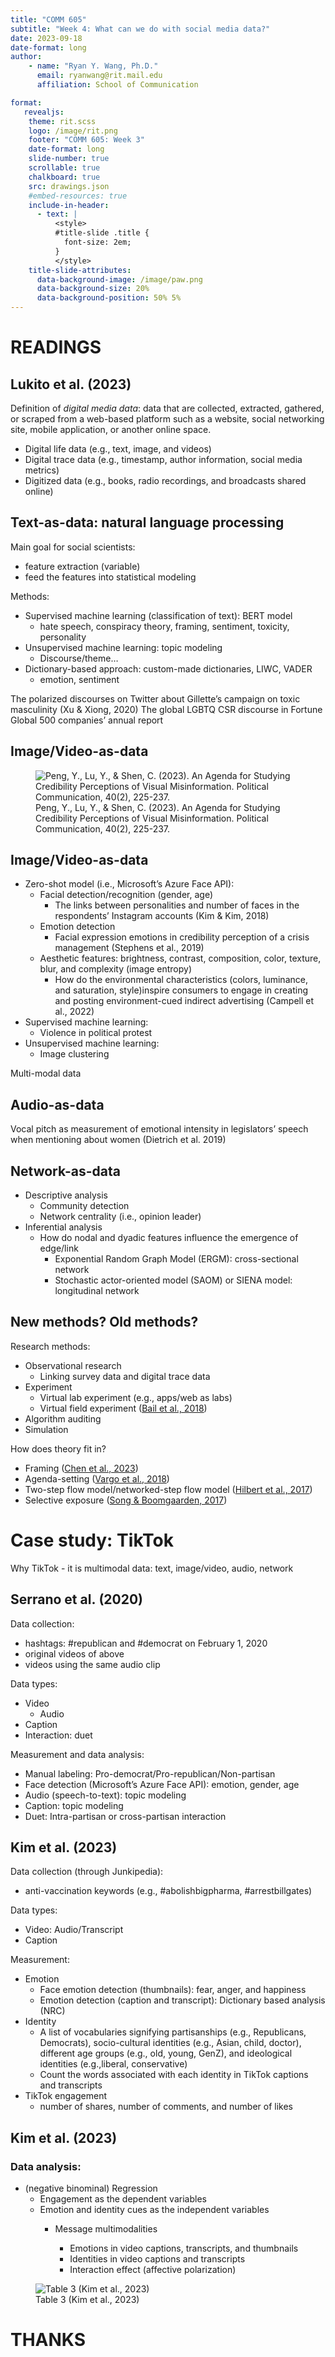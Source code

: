```yaml
---
title: "COMM 605"
subtitle: "Week 4: What can we do with social media data?"
date: 2023-09-18
date-format: long
author: 
    - name: "Ryan Y. Wang, Ph.D."
      email: ryanwang@rit.mail.edu
      affiliation: School of Communication

format:
   revealjs:
    theme: rit.scss
    logo: /image/rit.png
    footer: "COMM 605: Week 3"
    date-format: long
    slide-number: true
    scrollable: true
    chalkboard: true
    src: drawings.json
    #embed-resources: true
    include-in-header:
      - text: |
          <style>
          #title-slide .title {
            font-size: 2em;
          }
          </style>
    title-slide-attributes: 
      data-background-image: /image/paw.png
      data-background-size: 20%
      data-background-position: 50% 5%
---
```


# READINGS

## Lukito et al. (2023)

Definition of *digital media data*: data that are collected, extracted, gathered, or scraped from a web-based platform such as a website, social networking site, mobile application, or another online space.

-   Digital life data (e.g., text, image, and videos)
-   Digital trace data (e.g., timestamp, author information, social media metrics)
-   Digitized data (e.g., books, radio recordings, and broadcasts shared online)

## Text-as-data: natural language processing {.smaller}

Main goal for social scientists:

-   feature extraction (variable)
-   feed the features into statistical modeling

Methods:

-   Supervised machine learning (classification of text): BERT model
    -   hate speech, conspiracy theory, framing, sentiment, toxicity, personality
-   Unsupervised machine learning: topic modeling
    -   Discourse/theme...
-   Dictionary-based approach: custom-made dictionaries, LIWC, VADER
    -   emotion, sentiment

::: notes
The polarized discourses on Twitter about Gillette's campaign on toxic masculinity (Xu & Xiong, 2020) The global LGBTQ CSR discourse in Fortune Global 500 companies' annual report
:::

## Image/Video-as-data

![Peng, Y., Lu, Y., & Shen, C. (2023). An Agenda for Studying Credibility Perceptions of Visual Misinformation. Political Communication, 40(2), 225-237.](/image/cv.png)

## Image/Video-as-data {.smaller}

-   Zero-shot model (i.e., Microsoft's Azure Face API):
    -   Facial detection/recognition (gender, age)
        -   The links between personalities and number of faces in the respondents' Instagram accounts (Kim & Kim, 2018)
    -   Emotion detection
        -   Facial expression emotions in credibility perception of a crisis management (Stephens et al., 2019)
    -   Aesthetic features: brightness, contrast, composition, color, texture, blur, and complexity (image entropy)
        -   How do the environmental characteristics (colors, luminance, and saturation, style)inspire consumers to engage in creating and posting environment-cued indirect advertising (Campell et al., 2022)
-   Supervised machine learning:
    -   Violence in political protest
-   Unsupervised machine learning:
    -   Image clustering

::: notes
Multi-modal data
:::

## Audio-as-data

Vocal pitch as measurement of emotional intensity in legislators' speech when mentioning about women (Dietrich et al. 2019)

## Network-as-data

-   Descriptive analysis
    -   Community detection
    -   Network centrality (i.e., opinion leader)
-   Inferential analysis
    -   How do nodal and dyadic features influence the emergence of edge/link
        -   Exponential Random Graph Model (ERGM): cross-sectional network
        -   Stochastic actor-oriented model (SAOM) or SIENA model: longitudinal network

## New methods? Old methods? {.smaller}

Research methods:

-   Observational research
    -   Linking survey data and digital trace data
-   Experiment
    -   Virtual lab experiment (e.g., apps/web as labs)
    -   Virtual field experiment ([Bail et al., 2018](https://doi.org/10.1073/pnas.1804840115))
-   Algorithm auditing
-   Simulation

How does theory fit in?

-   Framing ([Chen et al., 2023](https://doi.org/10.1177/19401612221106405))
-   Agenda-setting ([Vargo et al., 2018](https://doi.org/10.1177/1461444817712086))
-   Two-step flow model/networked-step flow model ([Hilbert et al., 2017](https://doi.org/10.1177/0894439316639561))
-   Selective exposure ([Song & Boomgaarden, 2017](https://doi.org/10.1111/jcom.12288))

# Case study: TikTok

::: notes
Why TikTok - it is multimodal data: text, image/video, audio, network
:::

## Serrano et al. (2020) {.smaller}

::: incremental
Data collection:

-   hashtags: #republican and #democrat on February 1, 2020
-   original videos of above
-   videos using the same audio clip
:::

::: incremental
Data types:

-   Video
    -   Audio
-   Caption
-   Interaction: duet
:::

::: incremental
Measurement and data analysis:

-   Manual labeling: Pro-democrat/Pro-republican/Non-partisan
-   Face detection (Microsoft's Azure Face API): emotion, gender, age
-   Audio (speech-to-text): topic modeling
-   Caption: topic modeling
-   Duet: Intra-partisan or cross-partisan interaction
:::

## Kim et al. (2023) {.smaller}

::: incremental
Data collection (through Junkipedia):

-   anti-vaccination keywords (e.g., #abolishbigpharma, #arrestbillgates)
:::

::: incremental
Data types:

-   Video: Audio/Transcript
-   Caption
:::

::: incremental
Measurement:

-   Emotion
    -   Face emotion detection (thumbnails): fear, anger, and happiness
    -   Emotion detection (caption and transcript): Dictionary based analysis (NRC)
-   Identity
    -   A list of vocabularies signifying partisanships (e.g., Republicans, Democrats), socio-cultural identities (e.g., Asian, child, doctor), different age groups (e.g., old, young, GenZ), and ideological identities (e.g.,liberal, conservative)
    -   Count the words associated with each identity in TikTok captions and transcripts
-   TikTok engagement
    -   number of shares, number of comments, and number of likes
:::

## Kim et al. (2023) {.smaller}

### Data analysis:

-   (negative binominal) Regression
    -   Engagement as the dependent variables
    -   Emotion and identity cues as the independent variables
        -   Message multimodalities

            -   Emotions in video captions, transcripts, and thumbnails
            -   Identities in video captions and transcripts
            -   Interaction effect (affective polarization)

![Table 3 (Kim et al., 2023)](/image/Interaction_Kim.png)

# THANKS
